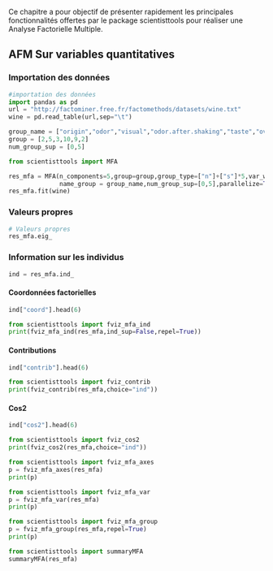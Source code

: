 \Chapter{\bf Analyse Factorielle Multiple}

Ce chapitre a pour objectif de présenter rapidement les principales fonctionnalités offertes par le package \og scientisttools \fg{} pour réaliser une Analyse Factorielle Multiple.

## AFM Sur variables quantitatives

### Importation des données


```{python}
#importation des données
import pandas as pd
url = "http://factominer.free.fr/factomethods/datasets/wine.txt"
wine = pd.read_table(url,sep="\t")
```


```{python}
group_name = ["origin","odor","visual","odor.after.shaking","taste","overall"]
group = [2,5,3,10,9,2]
num_group_sup = [0,5]
```

```{python}
from scientisttools import MFA

res_mfa = MFA(n_components=5,group=group,group_type=["n"]+["s"]*5,var_weights_mfa=None,
              name_group = group_name,num_group_sup=[0,5],parallelize=True)
res_mfa.fit(wine)
```


### Valeurs propres

```{python}
# Valeurs propres
res_mfa.eig_
```

### Information sur les individus

```{python}
ind = res_mfa.ind_
```

#### Coordonnées factorielles

```{python}
ind["coord"].head(6)
```

```{python,out.width="80%"}
from scientisttools import fviz_mfa_ind
print(fviz_mfa_ind(res_mfa,ind_sup=False,repel=True))
```

#### Contributions

```{python}
ind["contrib"].head(6)
```

```{python,out.width="80%"}
from scientisttools import fviz_contrib
print(fviz_contrib(res_mfa,choice="ind"))
```


#### Cos2

```{python}
ind["cos2"].head(6)
```

```{python,out.width="80%"}
from scientisttools import fviz_cos2
print(fviz_cos2(res_mfa,choice="ind"))
```


```{python,out.width="80%"}
from scientisttools import fviz_mfa_axes
p = fviz_mfa_axes(res_mfa)
print(p)
```


```{python,out.width="80%"}
from scientisttools import fviz_mfa_var
p = fviz_mfa_var(res_mfa)
print(p)
```



```{python,out.width="80%"}
from scientisttools import fviz_mfa_group
p = fviz_mfa_group(res_mfa,repel=True)
print(p)
```



```{python}
from scientisttools import summaryMFA
summaryMFA(res_mfa)
```

